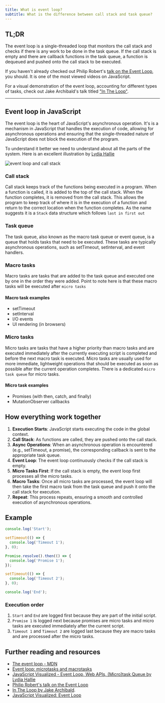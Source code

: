 ```yaml
---
title: What is event loop?
subtitle: What is the difference between call stack and task queue?
---
```


## TL;DR

The event loop is a single-threaded loop that monitors the call stack and checks if there is any work to be done in the task queue. If the call stack is empty and there are callback functions in the task queue, a function is dequeued and pushed onto the call stack to be executed.

If you haven't already checked out Philip Robert's [talk on the Event Loop](https://2014.jsconf.eu/speakers/philip-roberts-what-the-heck-is-the-event-loop-anyway.html), you should. It is one of the most viewed videos on JavaScript.

For a visual demonstration of the event loop, accounting for different types of tasks, check out Jake Archibald's talk titled ["In The Loop"](https://www.youtube.com/watch?v=cCOL7MC4Pl0).

---

## Event loop in JavaScript

The event loop is the heart of JavaScript's asynchronous operation. It's is a mechanism in JavaScript that handles the execution of code, allowing for asynchronous operations and ensuring that the single-threaded nature of JavaScript does not block the execution of the program.

To understand it better we need to understand about all the parts of the system. Here is an excellent illustration by [Lydia Hallie](https://x.com/lydiahallie)

![event loop and call stack](https://github.com/yangshun/front-end-interview-handbook/blob/main/assets/javascript-runtime.png)

### Call stack

Call stack keeps track of the functions being executed in a program. When a function is called, it is added to the top of the call stack. When the function completes, it is removed from the call stack. This allows the program to keep track of where it is in the execution of a function and return to the correct location when the function completes. As the name suggests it is a `Stack` data structure which follows `last in first out`

### Task queue

The task queue, also known as the macro task queue or event queue, is a queue that holds tasks that need to be executed. These tasks are typically asynchronous operations, such as setTimeout, setInterval, and event handlers.

### Macro tasks

Macro tasks are tasks that are added to the task queue and executed one by one in the order they were added. Point to note here is that these macro tasks will be executed after `micro tasks`

#### Macro task examples

- setTimeout
- setInterval
- I/O events
- UI rendering (in browsers)

### Micro tasks

Micro tasks are tasks that have a higher priority than macro tasks and are executed immediately after the currently executing script is completed and before the next macro task is executed. Micro tasks are usually used for more immediate, lightweight operations that should be executed as soon as possible after the current operation completes. There is a dedicated `micro task queue` for micro tasks.

#### Micro task examples

- Promises (with then, catch, and finally)
- MutationObserver callbacks

## How everything work together

1. **Execution Starts**: JavaScript starts executing the code in the global context.
2. **Call Stack**: As functions are called, they are pushed onto the call stack.
3. **Async Operations**: When an asynchronous operation is encountered (e.g., setTimeout, a promise), the corresponding callback is sent to the appropriate task queue.
4. **Event Loop**: The event loop continuously checks if the call stack is empty.
5. **Micro Tasks First**: If the call stack is empty, the event loop first processes all the micro tasks.
6. **Macro Tasks**: Once all micro tasks are processed, the event loop will then take the first macro task from the task queue and push it onto the call stack for execution.
7. **Repeat**: This process repeats, ensuring a smooth and controlled execution of asynchronous operations.

## Example

```js
console.log('Start');

setTimeout(() => {
  console.log('Timeout 1');
}, 0);

Promise.resolve().then(() => {
  console.log('Promise 1');
});

setTimeout(() => {
  console.log('Timeout 2');
}, 0);

console.log('End');
```

### Execution order

1. `Start` and `End` are logged first because they are part of the initial script.
2. `Promise 1` is logged next because promises are micro tasks and micro tasks are executed immediately after the current script.
3. `Timeout 1` and `Timeout 2` are logged last because they are macro tasks and are processed after the micro tasks.

## Further reading and resources

- [The event loop - MDN](https://developer.mozilla.org/en-US/docs/Web/JavaScript/Event_loop)
- [Event loop: microtasks and macrotasks](https://javascript.info/event-loop)
- [JavaScript Visualized - Event Loop, Web APIs, (Micro)task Queue by Lydia Hallie](https://www.youtube.com/watch?v=eiC58R16hb8)
- [Philip Robert's talk on the Event Loop](https://2014.jsconf.eu/speakers/philip-roberts-what-the-heck-is-the-event-loop-anyway.html)
- [In The Loop by Jake Archibald](https://www.youtube.com/watch?v=cCOL7MC4Pl0).
- [JavaScript Visualized: Event Loop](https://dev.to/lydiahallie/javascript-visualized-event-loop-3dif)
